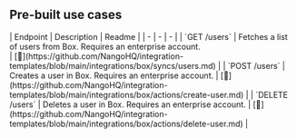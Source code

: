 
## Pre-built use cases

<AccordionGroup>


<Accordion title="Users">
| Endpoint | Description | Readme |
| - | - | - |
| `GET /users` | Fetches a list of users from Box. Requires an enterprise account.<br /> | [🔗](https://github.com/NangoHQ/integration-templates/blob/main/integrations/box/syncs/users.md) |
| `POST /users` | Creates a user in Box. Requires an enterprise account. | [🔗](https://github.com/NangoHQ/integration-templates/blob/main/integrations/box/actions/create-user.md) |
| `DELETE /users` | Deletes a user in Box. Requires an enterprise account. | [🔗](https://github.com/NangoHQ/integration-templates/blob/main/integrations/box/actions/delete-user.md) |
</Accordion>

</AccordionGroup>
